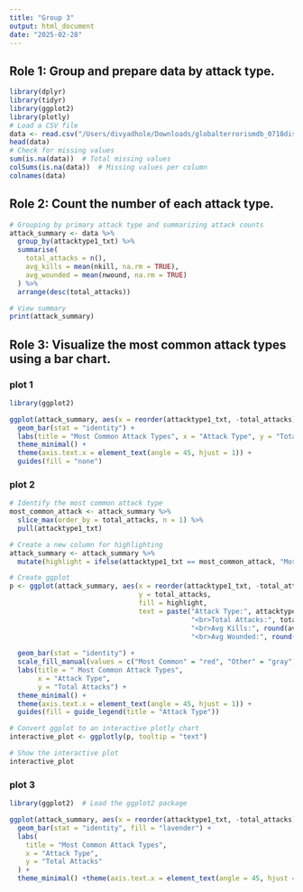 ```yaml
---
title: "Group 3"
output: html_document
date: "2025-02-28"
---
```


## Role 1: Group and prepare data by attack type.

```r
library(dplyr)   
library(tidyr)  
library(ggplot2) 
library(plotly)
# Load a CSV file
data <- read.csv("/Users/divyadhole/Downloads/globalterrorismdb_0718dist.csv", header = TRUE, sep = ",")
head(data)  
# Check for missing values
sum(is.na(data))  # Total missing values
colSums(is.na(data))  # Missing values per column
colnames(data)


```

## Role 2: Count the number of each attack type.

```r
# Grouping by primary attack type and summarizing attack counts
attack_summary <- data %>%
  group_by(attacktype1_txt) %>%
  summarise(
    total_attacks = n(),
    avg_kills = mean(nkill, na.rm = TRUE),  
    avg_wounded = mean(nwound, na.rm = TRUE)  
  ) %>%
  arrange(desc(total_attacks))

# View summary
print(attack_summary)


```

## Role 3: Visualize the most common attack types using a bar chart.

### plot 1

```r
library(ggplot2)

ggplot(attack_summary, aes(x = reorder(attacktype1_txt, -total_attacks), y = total_attacks, fill = attacktype1_txt)) +
  geom_bar(stat = "identity") +
  labs(title = "Most Common Attack Types", x = "Attack Type", y = "Total Attacks") +
  theme_minimal() +
  theme(axis.text.x = element_text(angle = 45, hjust = 1)) +
  guides(fill = "none") 

```

### plot 2

```r
# Identify the most common attack type
most_common_attack <- attack_summary %>% 
  slice_max(order_by = total_attacks, n = 1) %>% 
  pull(attacktype1_txt)

# Create a new column for highlighting
attack_summary <- attack_summary %>%
  mutate(highlight = ifelse(attacktype1_txt == most_common_attack, "Most Common", "Other"))

# Create ggplot
p <- ggplot(attack_summary, aes(x = reorder(attacktype1_txt, -total_attacks), 
                                y = total_attacks, 
                                fill = highlight, 
                                text = paste("Attack Type:", attacktype1_txt, 
                                             "<br>Total Attacks:", total_attacks,
                                             "<br>Avg Kills:", round(avg_kills, 2),
                                             "<br>Avg Wounded:", round(avg_wounded, 2)))) +
  
  geom_bar(stat = "identity") +
  scale_fill_manual(values = c("Most Common" = "red", "Other" = "gray")) +  
  labs(title = " Most Common Attack Types",
       x = "Attack Type",
       y = "Total Attacks") +
  theme_minimal() +
  theme(axis.text.x = element_text(angle = 45, hjust = 1)) +
  guides(fill = guide_legend(title = "Attack Type"))

# Convert ggplot to an interactive plotly chart
interactive_plot <- ggplotly(p, tooltip = "text")

# Show the interactive plot
interactive_plot
```

### plot 3

```r
library(ggplot2)  # Load the ggplot2 package

ggplot(attack_summary, aes(x = reorder(attacktype1_txt, -total_attacks), y = total_attacks)) +
  geom_bar(stat = "identity", fill = "lavender") +
  labs(
    title = "Most Common Attack Types",
    x = "Attack Type",
    y = "Total Attacks"
  ) +
  theme_minimal() +theme(axis.text.x = element_text(angle = 45, hjust = 1))

```
